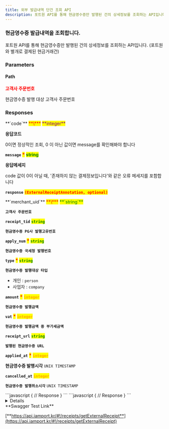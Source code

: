 ```yaml
---
title: 외부 발급내역 단건 조회 API
description: 포트원 API를 통해 현금영수증만 발행된 건의 상세정보를 조회하는 API입니다
---
```



### 현금영수증 발급내역을 조회합니다.

<Swagger method="get" path="/receipts/external/{merchant_uid}" baseUrl="https://api.iamport.kr" summary="포트원을 통해 현금영수증 거래만 발급한 정보를 획득합니다.">
<SwaggerDescription>

포트원 API를 통해 현금영수증만 발행된 건의 상세정보를 조회하는 API입니다. (포트원와 별개로 결제된 현금거래건)
</SwaggerDescription>

### Parameters

#### Path

<SwaggerParameter name="merchant_uid" type="String" required="true">
<mark style="color:red;">

**고객사 주문번호**

</mark>

현금영수증 발행 대상 고객사 주문번호

</SwaggerParameter>

### Responses

<SwaggerResponse status="200: OK" description="성공">
<Tabs>
<Tab title="ExternalReceiptResponse">
**`code`** <mark style="color:red;">**\***</mark> <mark style="color:purple;">**integer**</mark>

**응답코드**

0이면 정상적인 조회, 0 이 아닌 값이면 message를 확인해봐야 합니다

**`message`** <mark style="color:red;">**\***</mark> <mark style="color:green;">**string**</mark>

**응답메세지**

code 값이 0이 아닐 때, '존재하지 않는 결제정보입니다'와 같은 오류 메세지를 포함합니다

**`response`** <mark style="color:red;">**`(ExternalReceiptAnnotation, optional)`**</mark>

</Tab>
</Tabs>

<Tabs>
<Tab title="ExternalReceiptAnnotation">
**`merchant_uid`** <mark style="color:red;">**\***</mark> <mark style="color:green;">**`string`**</mark>

**`고객사 주문번호`**

**`receipt_tid`** <mark style="color:green;">**`string`**</mark>

**`현금영수증 PG사 발행고유번호`**

**`apply_num`** <mark style="color:red;">**\***</mark> <mark style="color:green;">**`string`**</mark>

**`현금영수증 국세청 발행번호`**

**`type`** <mark style="color:red;">**\***</mark> <mark style="color:green;">**`string`**</mark>

**`현금영수증 발행대상 타입`**

- 개인 : `person`
- 사업자 : `company`

**`amount`** <mark style="color:red;">**\***</mark> <mark style="color:orange;">**`integer`**</mark>

**`현금영수증 발행금액`**

**`vat`** <mark style="color:red;">**\***</mark> <mark style="color:orange;">**`integer`**</mark>

**`현금영수증 발행금액 중 부가세금액`**

**`receipt_url`** <mark style="color:green;">**`string`**</mark>

**`발행된 현금영수증 URL`**

**`applied_at`** <mark style="color:red;">**\***</mark> <mark style="color:orange;">**`integer`**</mark>

**현금영수증 발행시각** `UNIX TIMESTAMP`

**`cancelled_at`** <mark style="color:orange;">**`integer`**</mark>

**`현금영수증 발행취소시각`** `UNIX TIMESTAMP`

</Tab>
</Tabs>

</SwaggerResponse>

<SwaggerResponse status="401: Unauthorized" description="인증 Token이 전달되지 않았거나 유효하지 않은 경우">
```javascript
{
    // Response
}
```

</SwaggerResponse>

<SwaggerResponse status="404: Not Found" description="merchant_uid 로 현금영수증 발행된 내역이 확인되지 않는 경우">
```javascript
{
    // Response
}
```

</SwaggerResponse>

</Swagger>

<Details>
<p slot="summary">Response Model Schema</p>

```
{
  "code": 0,
  "message": "string",
  "response": {
    "merchant_uid": "string",
    "receipt_tid": "string",
    "apply_num": "string",
    "type": "person",
    "amount": 0,
    "vat": 0,
    "receipt_url": "string",
    "applied_at": 0,
    "cancelled_at": 0
  }
}
```

</Details>

<Hint style="success">
**Swagger Test Link**

[**https://api.iamport.kr/#!/receipts/getExternalReceipt**](https://api.iamport.kr/#!/receipts/getExternalReceipt)
</Hint>
